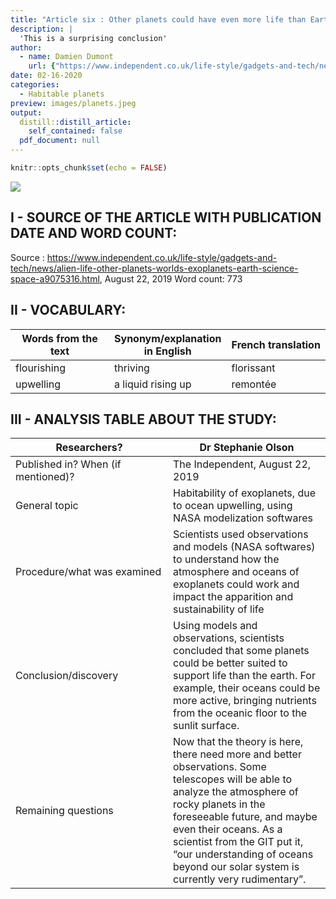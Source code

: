 ```yaml
---
title: "Article six : Other planets could have even more life than Earth does, scientists say"
description: |
  'This is a surprising conclusion'
author:
  - name: Damien Dumont
    url: {"https://www.independent.co.uk/life-style/gadgets-and-tech/news/alien-life-other-planets-worlds-exoplanets-earth-science-space-a9075316.html"}
date: 02-16-2020
categories:
  - Habitable planets
preview: images/planets.jpeg
output:
  distill::distill_article:
    self_contained: false
  pdf_document: null
---
```


```r
knitr::opts_chunk$set(echo = FALSE)
```

![](images/planets.jpeg)

## I - SOURCE OF THE ARTICLE WITH PUBLICATION DATE AND WORD COUNT:

Source : <https://www.independent.co.uk/life-style/gadgets-and-tech/news/alien-life-other-planets-worlds-exoplanets-earth-science-space-a9075316.html>, August 22, 2019
Word count: 773

## II - VOCABULARY:

| Words from the text | Synonym/explanation in English | French translation |
|--|--|--|
|flourishing|thriving|florissant|
|upwelling|a liquid rising up|remontée|

## III - ANALYSIS TABLE ABOUT THE STUDY:

| Researchers? | Dr Stephanie Olson |
|-|-|
| Published in? When (if mentioned)? | The Independent, August 22, 2019 |
| General topic | Habitability of exoplanets, due to ocean upwelling, using NASA modelization softwares |
| Procedure/what was examined | Scientists used observations and models (NASA softwares) to understand how the atmosphere and oceans of exoplanets could work and impact the apparition and sustainability of life |
| Conclusion/discovery | Using models and observations, scientists concluded that some planets could be better suited to support life than the earth. For example, their oceans could be more active, bringing nutrients from the oceanic floor to the sunlit surface. |
| Remaining questions | Now that the theory is here, there need more and better observations. Some telescopes will be able to analyze the atmosphere of rocky planets in the foreseeable future, and maybe even their oceans. As a scientist from the GIT put it, "our understanding of oceans beyond our solar system is currently very rudimentary". |

